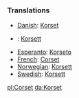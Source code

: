 ===Translations===
* [[Danish]]: [[Korset]]
* {{de}}: [[Korsett]]
* [[Esperanto]]: [[Korseto]]
* [[French]]: [[Corset]]
* [[Norwegian]]: [[Korsett]]
* [[Swedish]]: [[Korsett]]

[[pl:Corset]]
[[da:Korset]]